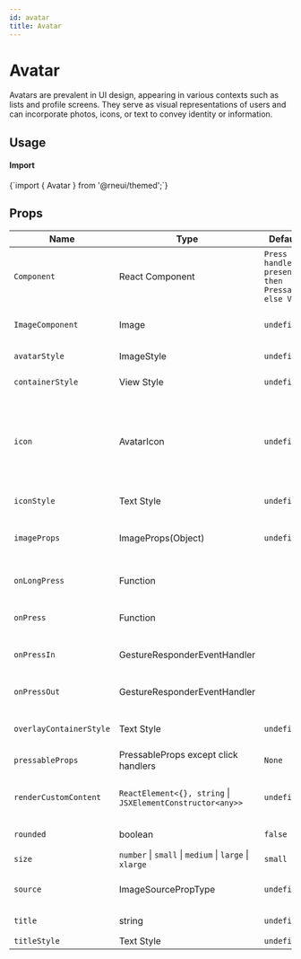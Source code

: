 ```yaml
---
id: avatar
title: Avatar
---
```



# Avatar

Avatars are prevalent in UI design, appearing in various contexts such as lists and profile screens. They serve as visual representations of users and can incorporate photos, icons, or text to convey identity or information.

## Usage

<div class="row inline-flex-center items-center">
  <div class="col col--3">
    <h4>Import</h4>
  </div>
  <div class="col col--9">
    <CodeBlock>{`import { Avatar } from '@rneui/themed';`}</CodeBlock>
  </div>
</div>

## Props


<div class='table-responsive'>

| Name                    | Type                                                       | Default                                           | Description                                                                                                                                                  |
| ----------------------- | ---------------------------------------------------------- | ------------------------------------------------- | ------------------------------------------------------------------------------------------------------------------------------------------------------------ |
| `Component`             | React Component                                            | `Press handlers present then Pressable else View` | Component for enclosing element (eg: TouchableHighlight, View, etc).                                                                                         |
| `ImageComponent`        | Image                                                      | `undefined`                                       | Custom ImageComponent for Avatar.                                                                                                                            |
| `avatarStyle`           | ImageStyle                                                 | `undefined`                                       | Style for avatar image.                                                                                                                                      |
| `containerStyle`        | View Style                                                 | `undefined`                                       | Styling for outer container.                                                                                                                                 |
| `icon`                  | AvatarIcon                                                 | `undefined`                                       | Displays an icon as the main content of the Avatar. **Cannot be used alongside title**. When used with the `source` prop it will be used as the placeholder. |
| `iconStyle`             | Text Style                                                 | `undefined`                                       | Extra styling for icon component.                                                                                                                            |
| `imageProps`            | ImageProps(Object)                                         | `undefined`                                       | Optional properties to pass to the avatar e.g "resizeMode".                                                                                                  |
| `onLongPress`           | Function                                                   |                                                   | Callback function when long pressing component.                                                                                                              |
| `onPress`               | Function                                                   |                                                   | Callback function when pressing component.                                                                                                                   |
| `onPressIn`             | GestureResponderEventHandler                               |                                                   | Called when a touch is engaged before `onPress`.                                                                                                             |
| `onPressOut`            | GestureResponderEventHandler                               |                                                   | Called when a touch is released before `onPress`.                                                                                                            |
| `overlayContainerStyle` | Text Style                                                 | `undefined`                                       | Style for the view outside image or icon.                                                                                                                    |
| `pressableProps`        | PressableProps except click handlers                       | `None`                                            |                                                                                                                                                              |
| `renderCustomContent`   | `ReactElement<{}, string` \| `JSXElementConstructor<any>>` | `undefined`                                       | Custom element inside the avatar (by default, it's the title).                                                                                               |
| `rounded`               | boolean                                                    | `false`                                           | Makes the avatar circular.                                                                                                                                   |
| `size`                  | `number` \| `small` \| `medium` \| `large` \| `xlarge`     | `small`                                           | Size of the avatar.                                                                                                                                          |
| `source`                | ImageSourcePropType                                        | `undefined`                                       | Image source to be displayed on avatar.                                                                                                                      |
| `title`                 | string                                                     | `undefined`                                       | Renders title in the placeholder.                                                                                                                            |
| `titleStyle`            | Text Style                                                 | `undefined`                                       | Style for the title.                                                                                                                                         |

</div>

